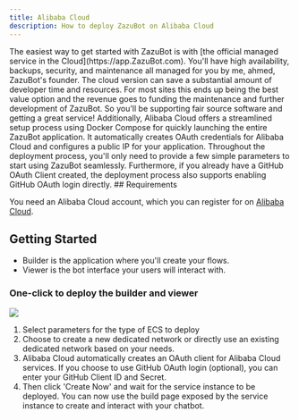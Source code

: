 ```yaml
---
title: Alibaba Cloud
description: How to deploy ZazuBot on Alibaba Cloud
---
```


<Note>
  The easiest way to get started with ZazuBot is with [the official managed
  service in the Cloud](https://app.ZazuBot.com). You'll have high availability,
  backups, security, and maintenance all managed for you by me, ahmed, ZazuBot's
  founder. The cloud version can save a substantial amount of developer time and
  resources. For most sites this ends up being the best value option and the
  revenue goes to funding the maintenance and further development of ZazuBot. So
  you'll be supporting fair source software and getting a great service!
</Note>

<Note>
  Additionally, Alibaba Cloud offers a streamlined setup process using Docker
  Compose for quickly launching the entire ZazuBot application. It automatically
  creates OAuth credentials for Alibaba Cloud and configures a public IP for
  your application. Throughout the deployment process, you'll only need to
  provide a few simple parameters to start using ZazuBot seamlessly.
  Furthermore, if you already have a GitHub OAuth Client created, the deployment
  process also supports enabling GitHub OAuth login directly.
</Note>
## Requirements

You need an Alibaba Cloud account, which you can register for on [Alibaba Cloud](https://alibabacloud.com/).

## Getting Started

<Note>

- Builder is the application where you'll create your flows.
- Viewer is the bot interface your users will interact with.

</Note>

### One-click to deploy the builder and viewer

[![][deploy-button-image]][deploy-link]

1. Select parameters for the type of ECS to deploy
2. Choose to create a new dedicated network or directly use an existing dedicated network based on your needs.
3. Alibaba Cloud automatically creates an OAuth client for Alibaba Cloud services. If you choose to use GitHub OAuth login (optional), you can enter your GitHub Client ID and Secret.
4. Then click 'Create Now' and wait for the service instance to be deployed. You can now use the build page exposed by the service instance to create and interact with your chatbot.

[deploy-button-image]: https://service-info-public.oss-cn-hangzhou.aliyuncs.com/computenest-en.svg
[deploy-link]: https://computenest.console.aliyun.com/service/instance/create/default?type=user&ServiceName=ZazuBot%E7%A4%BE%E5%8C%BA%E7%89%88

